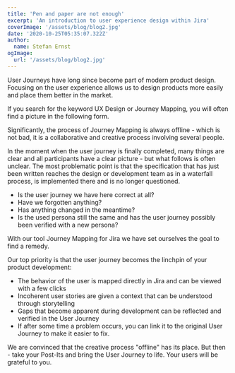 ```yaml
---
title: 'Pen and paper are not enough'
excerpt: 'An introduction to user experience design within Jira'
coverImage: '/assets/blog/blog2.jpg'
date: '2020-10-25T05:35:07.322Z'
author:
  name: Stefan Ernst
ogImage:
  url: '/assets/blog/blog2.jpg'
---
```


User Journeys have long since become part of modern product design. Focusing on the user experience allows us to design products more easily and place them better in the market.

If you search for the keyword UX Design or Journey Mapping, you will often find a picture in the following form.

Significantly, the process of Journey Mapping is always offline - which is not bad, it is a collaborative and creative process involving several people.

In the moment when the user journey is finally completed, many things are clear and all participants have a clear picture - but what follows is often unclear. The most problematic point is that the specification that has just been written reaches the design or development team as in a waterfall process, is implemented there and is no longer questioned.

* Is the user journey we have here correct at all?
* Have we forgotten anything?
* Has anything changed in the meantime?
* Is the used persona still the same and has the user journey possibly been verified with a new persona?

With our tool Journey Mapping for Jira we have set ourselves the goal to find a remedy.

Our top priority is that the user journey becomes the linchpin of your product development:

* The behavior of the user is mapped directly in Jira and can be viewed with a few clicks
* Incoherent user stories are given a context that can be understood through storytelling
* Gaps that become apparent during development can be reflected and verified in the User Journey
* If after some time a problem occurs, you can link it to the original User Journey to make it easier to fix.

We are convinced that the creative process "offline" has its place. But then - take your Post-Its and bring the User Journey to life. Your users will be grateful to you.